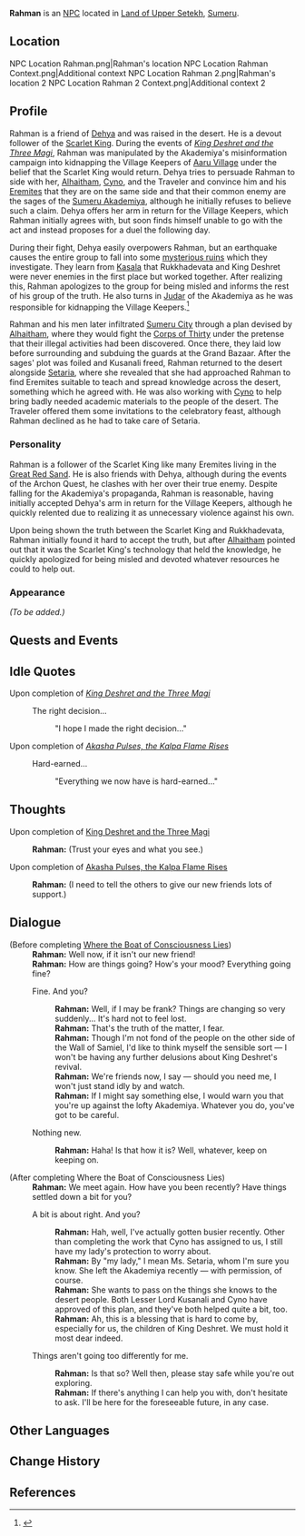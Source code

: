 {{Meta
|missing_NPC_profile  = yes
}}
{{Character Infobox
|type             = Quest NPC
|image            = NPC Rahman.png
|region           = Sumeru
|affiliation      = The Eremites
|title            = 

|ancestry         = <!-- Clan/family -->
|father           = 
|mother           = 
|spouse           = 
|sibling          = 
|child            = 
|relative         = 

|voiceEN          = [[imdb:nm5473391|Christopher Swindle]]<ref>Twitter: [https://twitter.com/Swindletopher/status/1576998300221288448 EN VA Self Announcement]</ref>
|voiceCN          = 
|voiceJP          = 
}}
'''Rahman'''  is an [[NPC]] located in [[Land of Upper Setekh]], [[Sumeru]].

==Location==
<gallery>
NPC Location Rahman.png|Rahman's location
NPC Location Rahman Context.png|Additional context
NPC Location Rahman 2.png|Rahman's location 2
NPC Location Rahman 2 Context.png|Additional context 2
</gallery>

==Profile==
Rahman is a friend of [[Dehya]] and was raised in the desert. He is a devout follower of the [[Scarlet King]]. During the events of ''[[King Deshret and the Three Magi]]'', Rahman was manipulated by the Akademiya's misinformation campaign into kidnapping the Village Keepers of [[Aaru Village]] under the belief that the Scarlet King would return. Dehya tries to persuade Rahman to side with her, [[Alhaitham]], [[Cyno]], and the Traveler and convince him and his [[Eremites]] that they are on the same side and that their common enemy are the sages of the [[Sumeru Akademiya]], although he initially refuses to believe such a claim. Dehya offers her arm in return for the Village Keepers, which Rahman initially agrees with, but soon finds himself unable to go with the act and instead proposes for a duel the following day.

During their fight, Dehya easily overpowers Rahman, but an earthquake causes the entire group to fall into some [[Mysterious Ruins|mysterious ruins]] which they investigate. They learn from [[Kasala]] that Rukkhadevata and King Deshret were never enemies in the first place but worked together. After realizing this, Rahman apologizes to the group for being misled and informs the rest of his group of the truth. He also turns in [[Judar]] of the Akademiya as he was responsible for kidnapping the Village Keepers.<ref>{{Ref/Quest|Secret of the Scorching Desert}}</ref>

Rahman and his men later infiltrated [[Sumeru City]] through a plan devised by [[Alhaitham]], where they would fight the [[Corps of Thirty]] under the pretense that their illegal activities had been discovered. Once there, they laid low before surrounding and subduing the guards at the Grand Bazaar. After the sages' plot was foiled and Kusanali freed, Rahman returned to the desert alongside [[Setaria]], where she revealed that she had approached Rahman to find Eremites suitable to teach and spread knowledge across the desert, something which he agreed with. He was also working with [[Cyno]] to help bring badly needed academic materials to the people of the desert. The Traveler offered them some invitations to the celebratory feast, although Rahman declined as he had to take care of Setaria.

===Personality===
Rahman is a follower of the Scarlet King like many Eremites living in the [[Great Red Sand]]. He is also friends with Dehya, although during the events of the Archon Quest, he clashes with her over their true enemy. Despite falling for the Akademiya's propaganda, Rahman is reasonable, having initially accepted Dehya's arm in return for the Village Keepers, although he quickly relented due to realizing it as unnecessary violence against his own.

Upon being shown the truth between the Scarlet King and Rukkhadevata, Rahman initially found it hard to accept the truth, but after [[Alhaitham]] pointed out that it was the Scarlet King's technology that held the knowledge, he quickly apologized for being misled and devoted whatever resources he could to help out.

===Appearance===
''(To be added.)''

==Quests and Events==
{{Quests and Events}}

==Idle Quotes==
;Upon completion of ''[[King Deshret and the Three Magi]]''{{verify}}
{{Dialogue start}}
: {{DIcon|Idle}} The right decision...
:: {{A|VO Rahman 01.ogg}} "I hope I made the right decision..."
{{Dialogue end}}

;Upon completion of ''[[Akasha Pulses, the Kalpa Flame Rises]]''
{{Dialogue start}}
: {{DIcon|Idle}} Hard-earned...
:: {{A|VO Rahman 02.ogg}} "Everything we now have is hard-earned..."
{{Dialogue end}}

==Thoughts==
{{All Schemes to Know Explanation|name=Rahman}}

{{Dialogue start}}
;Upon completion of [[King Deshret and the Three Magi]]{{verify}}
:{{A|VO Rahman All Schemes to Know 01.ogg}} '''Rahman:''' (Trust your eyes and what you see.)
{{Dialogue end}}

{{Dialogue start}}
;Upon completion of [[Akasha Pulses, the Kalpa Flame Rises]]
:{{A|VO Rahman All Schemes to Know 02.ogg}} '''Rahman:''' (I need to tell the others to give our new friends lots of support.)
{{Dialogue end}}

==Dialogue==
{{Dialogue start}}
;(Before completing [[Where the Boat of Consciousness Lies]])
:'''Rahman:''' Well now, if it isn't our new friend!
:'''Rahman:''' How are things going? How's your mood? Everything going fine?
:{{DIcon}} Fine. And you?
::'''Rahman:''' Well, if I may be frank? Things are changing so very suddenly... It's hard not to feel lost.
::'''Rahman:''' That's the truth of the matter, I fear.
::'''Rahman:''' Though I'm not fond of the people on the other side of the Wall of Samiel, I'd like to think myself the sensible sort &mdash; I won't be having any further delusions about King Deshret's revival.
::'''Rahman:''' We're friends now, I say &mdash; should you need me, I won't just stand idly by and watch.
::'''Rahman:''' If I might say something else, I would warn you that you're up against the lofty Akademiya. Whatever you do, you've got to be careful.
:{{DIcon}} Nothing new.
::'''Rahman:''' Haha! Is that how it is? Well, whatever, keep on keeping on.

;(After completing Where the Boat of Consciousness Lies)
:'''Rahman:''' We meet again. How have you been recently? Have things settled down a bit for you?
:{{DIcon}} A bit is about right. And you?
::'''Rahman:''' Hah, well, I've actually gotten busier recently. Other than completing the work that Cyno has assigned to us, I still have my lady's protection to worry about.
::'''Rahman:''' By "my lady," I mean Ms. Setaria, whom I'm sure you know. She left the Akademiya recently &mdash; with permission, of course.
::'''Rahman:''' She wants to pass on the things she knows to the desert people. Both Lesser Lord Kusanali and Cyno have approved of this plan, and they've both helped quite a bit, too.
::'''Rahman:''' Ah, this is a blessing that is hard to come by, especially for us, the children of King Deshret. We must hold it most dear indeed.
:{{DIcon}} Things aren't going too differently for me.
::'''Rahman:''' Is that so? Well then, please stay safe while you're out exploring.
::'''Rahman:''' If there's anything I can help you with, don't hesitate to ask. I'll be here for the foreseeable future, in any case.
{{Dialogue end}}
<!--
==Trivia==
* 
-->
==Other Languages==
{{Other Languages
|default_hidden = 1
|en      = Rahman
|zhs     = 拉赫曼
|zhs_rm  = Lāhèmàn
|zht     = 拉赫曼
|zht_rm  = Lāhèmàn
|ja      = ラフマン
|ja_rm   = Rafuman
|ko      = 라흐만
|ko_rm   = Raheuman
|es      = Rahman
|fr      = Rahman
|ru      = Рахман
|th      = Rahman
|vi      = Rahman
|de      = Rahman
|id      = Rahman
|pt      = Rahman
|tr      = Rahman
|it      = Rahman
}}

==Change History==
{{Change History|3.1}}

==References==
{{Reflist}}